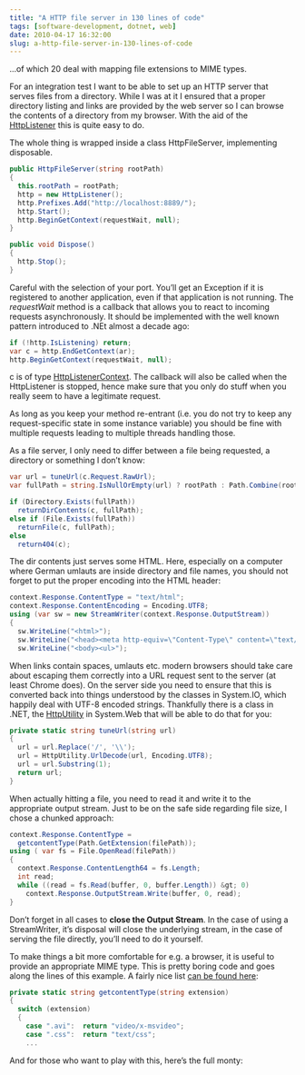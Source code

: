 ```yaml
---
title: "A HTTP file server in 130 lines of code"
tags: [software-development, dotnet, web]
date: 2010-04-17 16:32:00
slug: a-http-file-server-in-130-lines-of-code
---
```


...of which 20 deal with mapping file extensions to MIME types. 

For an integration test I want to be able to set up an HTTP server that serves files from a directory. While I was at it I ensured that a proper directory listing and links are provided by the web server so I can browse the contents of a directory from my browser. With the aid of the [HttpListener](http://msdn.microsoft.com/en-us/library/system.net.httplistener.aspx) this is quite easy to do.

The whole thing is wrapped inside a class HttpFileServer, implementing disposable.

```csharp
public HttpFileServer(string rootPath)
{
  this.rootPath = rootPath;
  http = new HttpListener();
  http.Prefixes.Add("http://localhost:8889/");
  http.Start();
  http.BeginGetContext(requestWait, null);
}

public void Dispose()
{
  http.Stop();
}
```

Careful with the selection of your port. You’ll get an Exception if it is registered to another application, even if that application is not running. The _requestWait_ method is a callback that allows you to react to incoming requests asynchronously. It should be implemented with the well known pattern introduced to .NEt almost a decade ago:

```csharp
if (!http.IsListening) return;
var c = http.EndGetContext(ar);
http.BeginGetContext(requestWait, null);
```

c is of type [HttpListenerContext](http://msdn.microsoft.com/en-us/library/system.net.httplistenercontext.aspx). The callback will also be called when the HttpListener is stopped, hence make sure that you only do stuff when you really seem to have a legitimate request.

As long as you keep your method re-entrant (i.e. you do not try to keep any request-specific state in some instance variable) you should be fine with multiple requests leading to multiple threads handling those.

As a file server, I only need to differ between a file being requested, a directory or something I don’t know:

```csharp
var url = tuneUrl(c.Request.RawUrl);
var fullPath = string.IsNullOrEmpty(url) ? rootPath : Path.Combine(rootPath, url);

if (Directory.Exists(fullPath))
  returnDirContents(c, fullPath);
else if (File.Exists(fullPath))
  returnFile(c, fullPath);
else 
  return404(c);
```

The dir contents just serves some HTML. Here, especially on a computer where German umlauts are inside directory and file names, you should not forget to put the proper encoding into the HTML header:

```csharp
context.Response.ContentType = "text/html";
context.Response.ContentEncoding = Encoding.UTF8;
using (var sw = new StreamWriter(context.Response.OutputStream))
{
  sw.WriteLine("<html>");
  sw.WriteLine("<head><meta http-equiv=\"Content-Type\" content=\"text/html; charset=utf-8\"></head>");
  sw.WriteLine("<body><ul>");
```

When links contain spaces, umlauts etc. modern browsers should take care about escaping them correctly into a URL request sent to the server (at least Chrome does). On the server side you need to ensure that this is converted back into things understood by the classes in System.IO, which happily deal with UTF-8 encoded strings. Thankfully there is a class in .NET, the [HttpUtility](http://msdn.microsoft.com/en-us/library/system.web.httputility.aspx) in System.Web that will be able to do that for you:

```csharp
private static string tuneUrl(string url)
{
  url = url.Replace('/', '\\');
  url = HttpUtility.UrlDecode(url, Encoding.UTF8);
  url = url.Substring(1);
  return url;
}
```

When actually hitting a file, you need to read it and write it to the appropriate output stream. Just to be on the safe side regarding file size, I chose a chunked approach:

```csharp
context.Response.ContentType = 
  getcontentType(Path.GetExtension(filePath));
using ( var fs = File.OpenRead(filePath))
{
  context.Response.ContentLength64 = fs.Length;
  int read;
  while ((read = fs.Read(buffer, 0, buffer.Length)) &gt; 0)
    context.Response.OutputStream.Write(buffer, 0, read); 
}
```

Don’t forget in all cases to **close the Output Stream**. In the case of using a StreamWriter, it’s disposal will close the underlying stream, in the case of serving the file directly, you’ll need to do it yourself.

To make things a bit more comfortable for e.g. a browser, it is useful to provide an appropriate MIME type. This is pretty boring code and goes along the lines of this example. A fairly nice list [can be found here](http://www.feedforall.com/mime-types.htm):

```csharp
private static string getcontentType(string extension)
{
  switch (extension)
  {
    case ".avi":  return "video/x-msvideo";
    case ".css":  return "text/css";
    ...
```

And for those who want to play with this, here’s the full monty:

<Gist id="369432" />